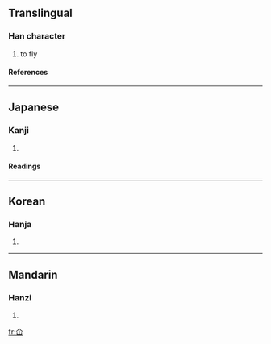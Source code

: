 ==Translingual==
===Han character===
{{Han char|rad=人|as=03|sn=5|four=8077<sub>0</sub>|canj=人山 (OU), X人山 (XOU)}}
# to fly
====References====
{{Han ref|kx=0092.140|dkj=00375|dj=0196.040|hdz=10111.070|uh=4EDA|ud=20186|bh=C96A|bd=51562}}
----
==Japanese==
===Kanji===
{{ja-kanji|grade=|rs=人03}}
# {{defn|Japanese}}
====Readings====
{{ja-readings|on=[[けん]] (ken)|kun=[[とぶ]] (tobu)}}
----
==Korean==
===Hanja===
{{ko-hanja|hangeul=헌|rv=heon|mr=hŏn}}
# {{defn|Korean}}
----
==Mandarin==
===Hanzi===
{{cmn-hanzi|pin=[[xiān]] (xian1)|wg=hsien<sup>1</sup>}}
# {{defn|Mandarin}}

[[fr:仚]]